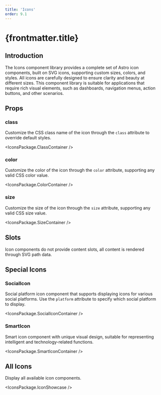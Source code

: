 ```yaml
---
title: 'Icons'
order: 9.1
---
```



# {frontmatter.title}

## Introduction

The Icons component library provides a complete set of Astro icon components, built on SVG icons, supporting custom sizes, colors, and styles. All icons are carefully designed to ensure clarity and beauty at different sizes. This component library is suitable for applications that require rich visual elements, such as dashboards, navigation menus, action buttons, and other scenarios.

## Props

### class

Customize the CSS class name of the icon through the `class` attribute to override default styles.

<IconsPackage.ClassContainer />

### color

Customize the color of the icon through the `color` attribute, supporting any valid CSS color value.

<IconsPackage.ColorContainer />

### size

Customize the size of the icon through the `size` attribute, supporting any valid CSS size value.

<IconsPackage.SizeContainer />

## Slots

Icon components do not provide content slots, all content is rendered through SVG path data.

## Special Icons

### SocialIcon

Social platform icon component that supports displaying icons for various social platforms. Use the `platform` attribute to specify which social platform to display.

<IconsPackage.SocialIconContainer />

### SmartIcon

Smart icon component with unique visual design, suitable for representing intelligent and technology-related functions.

<IconsPackage.SmartIconContainer />

## All Icons

Display all available icon components.

<IconsPackage.IconShowcase />
